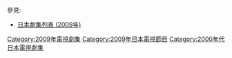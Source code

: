 {{Catnav|頁面分類|...|電視節目|電視劇|每年電視影集|2009年電視影集}}
{{Catnav|頁面分類|...|电视节目|电视剧|各國電視劇|日本電視劇|每年日本電視劇集}}

{{cat year nav
| year = 2009
| cat = 日本電視劇集 
| sortkey = 日本電視劇集
| article = 日本電視劇
| in = 
}}
參見:
*[[日本劇集列表_(2009年)|日本劇集列表 (2009年)]]

[[Category:2009年電視劇集|Category:2009年電視劇集]]
[[Category:2009年日本電視節目|Category:2009年日本電視節目]]
[[Category:2000年代日本電視劇集|Category:2000年代日本電視劇集]]